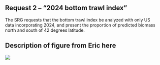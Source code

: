 ## Request 2 -- "2024 bottom trawl index"

The SRG requests that the bottom trawl index be analyzed with only US data  incorporating 2024, and present the proportion of predicted biomass north and south of 42 degrees latitude.

## Description of figure from Eric here
![](image-files/Indices_2018_2023)